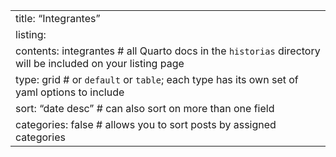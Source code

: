 ---
title: "Integrantes"
listing: 
  contents: integrantes # all Quarto docs in the `historias` directory will be included on your listing page
  type: grid # or `default` or `table`; each type has its own set of yaml options to include
  sort: "date desc" # can also sort on more than one field
  categories: false # allows you to sort posts by assigned categories 
---